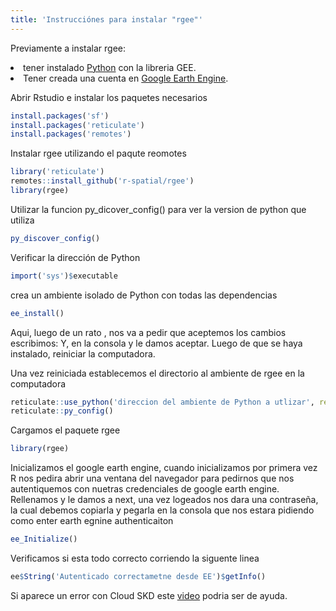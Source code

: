 ```yaml
---
title: 'Instrucciónes para instalar "rgee"'
---
```


Previamente a instalar rgee:

<li>tener instalado <a href='https://www.python.org/'>Python</a> con la libreria GEE.</li>

<li>Tener creada una cuenta en <a href='https://earthengine.google.com/' >Google Earth Engine</a>.</li>

Abrir Rstudio e instalar los paquetes necesarios

```r
install.packages('sf')
install.packages('reticulate')
install.packages('remotes')

```

Instalar rgee utilizando el paqute reomotes

```r
library('reticulate')
remotes::install_github('r-spatial/rgee')
library(rgee)
```

Utilizar la funcion py_dicover_config() para ver la version de python que utiliza

```r
py_discover_config()
```

Verificar la dirección de Python

```r
import('sys')$executable
```

crea un ambiente isolado de Python con todas las dependencias

```r
ee_install()
```

Aqui, luego de un rato , nos va a pedir que aceptemos los cambios escribimos: Y, en la consola y le damos aceptar. Luego de que se haya instalado, reiniciar la computadora.

Una vez reiniciada establecemos el directorio al ambiente de rgee en la computadora

```r
reticulate::use_python('direccion del ambiente de Python a utlizar', required = TRUE)
reticulate::py_config()
```

Cargamos el paquete rgee

```r
library(rgee)
```

Inicializamos el google earth engine, cuando inicializamos por primera vez R nos pedira abrir una ventana del navegador para pedirnos que nos autentiquemos con nuetras credenciales de google earth engine. Rellenamos y le damos a next, una vez logeados nos dara una contraseña, la cual debemos copiarla y pegarla en la consola que nos estara pidiendo como enter earth egnine authenticaiton

```r
ee_Initialize()
```

Verificamos si esta todo correcto corriendo la siguente linea

```r
ee$String('Autenticado correctametne desde EE')$getInfo()
```

Si aparece un error con Cloud SKD este <a href= 'https://www.youtube.com/watch?v=1-k6wNL2hlo&ab_channel=RicardoDalagnol'>video</a> podria ser de ayuda.

